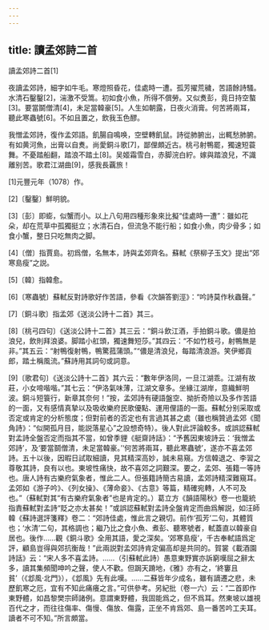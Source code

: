 ```yaml
---
---
---
```

title: 讀孟郊詩二首
---



讀孟郊詩二首[1]


夜讀孟郊詩，細字如牛毛。寒燈照昏花，佳處時一遭。孤芳擢荒穢，苦語餘詩騷。水清石鑿鑿[2]，湍激不受篙。初如食小魚，所得不償勞。又似煑彭，竟日持空螯[3]。要當鬬僧清[4]，未足當韓豪[5]。人生如朝露，日夜火消膏。何苦將兩耳，聽此寒蟲號[6]。不如且置之，飲我玉色醪。

我憎孟郊詩，復作孟郊語。飢腸自鳴唤，空壁轉飢鼠。詩從肺腑出，出輒愁肺腑。有如黄河魚，出膏以自煑。尚愛銅斗歌[7]，鄙俚頗近古。桃弓射鴨罷，獨速短蓑舞。不憂踏船翻，踏浪不踏土[8]。吴姬霜雪白，赤脚浣白紵。嫁與踏浪兒，不識離别苦。歌君江湖曲[9]，感我長覊旅！

[1]元豐元年（1078）作。

[2]〔鑿鑿〕鮮明貌。

[3]〔彭〕即蟛，似蟹而小。以上八句用四種形象來比擬“佳處時一遭”：雖如花朵，却在荒草中孤獨挺立；水清石白，但流急不能行船；如食小魚，肉少骨多；如食小蟹，整日只吃無肉之脚。

[4]〔僧〕指賈島。初爲僧，名無本，詩與孟郊齊名。蘇軾《祭柳子玉文》提出“郊寒島瘦”之説。

[5]〔韓〕指韓愈。

[6]〔寒蟲號〕蘇軾反對詩歌好作苦語，參看《次韻答劉涇》：“吟詩莫作秋蟲聲。”

[7]〔銅斗歌〕指孟郊《送淡公詩十二首》其三。

[8]〔桃弓四句〕《送淡公詩十二首》其三云：“銅斗飲江酒，手拍銅斗歌。儂是拍浪兒，飲則拜浪婆。脚踏小舡頭，獨速舞短莎。”其四云：“不如竹枝弓，射鴨無是非。”其五云：“射鴨復射鴨，鴨驚菰蒲頭。”“儂是清浪兒，每踏清浪游。笑伊鄉貢郎，踏土稱風流。”蘇詩用其詞句或詞意。

[9]〔歌君句〕《送淡公詩十二首》其六云：“數年伊洛同，一旦江湖乖。江湖有故莊，小女啼喈喈。”其七云：“伊洛氣味薄，江湖文章多。坐緣江湖岸，意織鮮明波。銅斗短簑行，新章其奈何！”按，孟郊詩有硬語盤空、拗折奇險以及多作苦語的一面，又有感情真摯以及吸收樂府民歌優點、運用俚語的一面。蘇軾分别采取或否定或肯定的分析態度；但對前者的否定也有言過其甚之處（雖也稱贊過孟郊《聞角詩》：“似開孤月目，能説落星心”之設想奇特）。後人對此評論較多。或誤認蘇軾對孟詩全盤否定而指其不當，如曾季貍《艇齋詩話》：“予舊因東坡詩云：‘我憎孟郊詩’，及‘要當鬬僧清，未足當韓豪。’‘何苦將兩耳，聽此寒蟲號’，遂亦不喜孟郊詩。五十以後，因暇日試取細讀，見其精深高妙，誠未易窺。方信韓退之、李習之尊敬其詩，良有以也。東坡性痛快，故不喜郊之詞艱深。要之，孟郊、張籍一等詩也。唐人詩有古樂府氣象者，惟此二人。但張籍詩簡古易讀，孟郊詩精深難窺耳。孟郊如《游子吟》、《列女操》、《薄命妾》、《古意》等篇，精確宛轉，人不可及也。”（蘇軾對其“有古樂府氣象者”也是肯定的。）葛立方《韻語陽秋》卷一也籠統指責蘇軾對孟詩“貶之亦太甚矣！”或誤認蘇軾對孟詩全盤肯定而曲爲解説，如汪師韓《蘇詩選評箋釋》卷二：“郊詩佳處，惟此言之親切。前作‘孤芳’二句，其體質也；‘水清’二句，其格調也；繼乃比之食小魚、煮彭、聽寒號者，軾蓋直以韓豪自居也。後作……觀《銅斗歌》全用其語，愛之深矣。‘郊寒島瘦’，千古奉軾語爲定評，顧島豈得與郊抗衡哉！”此兩説對孟郊詩肯定偏高却是共同的。賀裳《載酒園詩話》云：“宋人多不喜孟詩。……（引蘇軾此詩）愚意東野實亦訴窮嘆屈之辭太多，讀其集頻聞呻吟之聲，使人不歡。但跼天蹐地，《雅》亦有之，‘終窶且貧’（《邶風·北門》），《邶風》先有此嘆。……二蘇皆年少成名，雖有謫遷之悲，未歷飢寒之厄，宜有不知此痛癢之言。”可供參考。另紀批（卷一六）云：“二首即作東野體，如昌黎樊宗師諸例。意謂東野體，我固能爲之，但不爲耳。然東坡以雄視百代之才，而往往傷率、傷慢、傷放、傷露，正坐不肯爲郊、島一番苦吟工夫耳。讀者不可不知。”所言頗當。